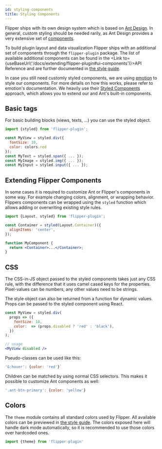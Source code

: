 ```yaml
---
id: styling-components
title: Styling Components
---
```



Flipper ships with its own design system which is based on [Ant Design](https://ant.design/).
In general, custom styling should be needed rarily, as Ant Design provides a very extensive set of [components](https://ant.design/components/overview/).

To build plugin layout and data visualization Flipper ships with an additional set of components through the `flipper-plugin` package.
The list of available additional components can be found in the <Link to={useBaseUrl('/docs/extending/flipper-plugin#ui-components')}>API Reference</Link> and are further documented
in [the style guide](style-guide.mdx).

In case you still need customly styled components,
we are using [emotion](https://emotion.sh) to style our components. For more details on how this works, please refer to emotion's documentation. We heavily use their [Styled Components](https://emotion.sh/docs/styled) approach, which allows you to extend our and Ant's built-in components.

## Basic tags

For basic building blocks (views, texts, ...) you can use the styled object.

```js
import {styled} from 'flipper-plugin';

const MyView = styled.div({
  fontSize: 10,
  color: colors.red
});
const MyText = styled.span({ ... });
const MyImage = styled.img({ ... });
const MyInput = styled.input({ ... });
```

## Extending Flipper Components

In some cases it is required to customize Ant or Flipper's components in some way. For example changing colors, alignment, or wrapping behavior.
Flippers components can be wrapped using the `styled` function which allows adding or overwriting existing style rules.

```jsx
import {Layout, styled} from 'flipper-plugin';

const Container = styled(Layout.Container)({
  alignItems: 'center',
});

function MyComponent {
  return <Container>...</Container>;
}
```

## CSS

The CSS-in-JS object passed to the styled components takes just any CSS rule, with the difference that it uses camel cased keys for the properties. Pixel-values can be numbers, any other values need to be strings.

The style object can also be returned from a function for dynamic values. Props can be passed to the styled component using React.

```jsx
const MyView = styled.div(
  props => ({
    fontSize: 10,
    color:  => (props.disabled ? 'red' : 'black'),
  })
);

// usage
<MyView disabled />
```

Pseudo-classes can be used like this:

```javascript
'&:hover': {color: 'red'}`
```

Children can be matched by using normal CSS selectors. This makes it possible to customize Ant components as well:

```javascript
'.ant-btn-primary': {color: 'yellow'}
```

## Colors

The `theme` module contains all standard colors used by Flipper. All available colors can be previewed in [the style guide](style-guide.mdx).
The colors exposed here will handle dark mode automatically, so it is recommended to use those colors over hardcoded ones.

```javascript
import {theme} from 'flipper-plugin'
```

